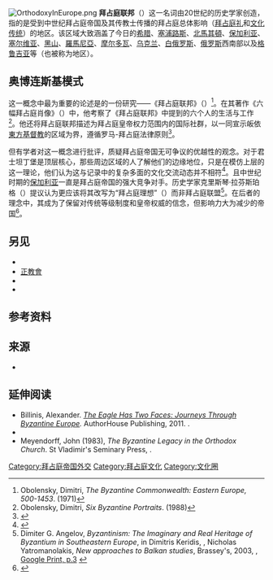 [[File:OrthodoxyInEurope.png|thumb]]
'''拜占庭联邦'''（{{lang-en|Byzantine commonwealth}}）这一名词由20世纪的历史学家创造，指的是受到中世纪拜占庭帝国及其传教士传播的拜占庭总体影响（[[拜占庭礼|拜占庭礼]]和[[拜占庭艺术|文化传统]]）的地区。该区域大致涵盖了今日的[[希腊|希腊]]、[[塞浦路斯|塞浦路斯]]、[[北馬其頓|北馬其頓]]、[[保加利亚|保加利亚]]、[[塞尔维亚|塞尔维亚]]、[[蒙特內哥羅|黑山]]、[[羅馬尼亞|羅馬尼亞]]、[[摩尔多瓦|摩尔多瓦]]、[[乌克兰|乌克兰]]、[[白俄罗斯|白俄罗斯]]、[[俄罗斯|俄罗斯]]西南部以及[[格鲁吉亚|格鲁吉亚]]等（也被称为{{tsl|en|Eastern Orthodoxy in Europe|欧洲东正教}}地区）。

== 奥博连斯基模式 ==
这一概念中最为重要的论述是{{tsl|en|Dimitri Obolensky|迪米特里·奥博连斯基}}的一份研究——《拜占庭联邦》（{{lang|en|The Byzantine Commonwealth}}）<ref>Obolensky, Dimitri, ''The Byzantine Commonwealth: Eastern Europe, 500-1453''.  (1971)</ref>。在其著作《六幅拜占庭肖像》（{{lang|en|Six Byzantine Portraits}}）中，他考察了《拜占庭联邦》中提到的六个人的生活与工作<ref>Obolensky, Dimitri, ''Six Byzantine Portraits''.  (1988)</ref>。他还将拜占庭联邦描述为拜占庭皇帝权力范围内的国际社群，以一同宣示皈依[[東方基督教|東方基督教]]的区域为界，遵循罗马-拜占庭法律原则<ref>{{Cite book|title=A History of the Athonite Commonwealth: The Spiritual and Cultural Diaspora of Mount Athos|last=Speake|first=Graham|publisher=Cambridge University Press|year=2018|isbn=9781108425865|location=Cambridge, UK|pages=5-6}}</ref>。

但有学者对这一概念进行批评，质疑拜占庭帝国无可争议的优越性的观念。对于君士坦丁堡是顶层核心，那些周边区域的人了解他们的边缘地位，只是在模仿上层的这一理论，他们认为这与记录中的复杂多面的文化交流动态并不相符<ref>{{Cite book|title=Imagining the Byzantine Past: The Perception of History in the Illustrated Manuscripts of Skylitzes and Manasses|last=Boeck|first=Elena|publisher=Cambridge University Press|year=2015|isbn=9781107085817|location=Cambridge, UK|pages=11}}</ref>。且中世纪时期的[[保加利亚帝国|保加利亚]]一直是拜占庭帝国的强大竞争对手。历史学家克里斯琴·拉芬斯珀格（{{lang|en|Christian Raffensperger}}）提议认为更应该将其改写为“拜占庭理想”（{{lang|en|Byzantine ideal}}）而非拜占庭联盟<ref name=dim3>Dimiter G. Angelov, ''Byzantinism: The Imaginary and Real Heritage of Byzantium in Southeastern Europe'', in Dimitris Keridis, {{tsl|en|Ellen Elias-Bursać||Ellen Elias-Bursać}}, Nicholas Yatromanolakis, ''New approaches to Balkan studies'', Brassey's, 2003, {{ISBN|1-57488-724-6}}, [https://books.google.com/books?id=XucseZUlNxYC&pg=PA3&vq=byzantinism&dq=byzantinism+Leontiev&lr=&as_brr=3&hl=pl&source=gbs_search_s&cad=0 Google Print, p.3] {{Wayback|url=https://books.google.com/books?id=XucseZUlNxYC&pg=PA3&vq=byzantinism&dq=byzantinism+Leontiev&lr=&as_brr=3&hl=pl&source=gbs_search_s&cad=0 |date=20210308122718 }}</ref>。在后者的理念中，其成为了保留对传统等级制度和皇帝权威的信念，但影响力大为减少的帝国<ref>{{Cite book|title=Byzantine Art and Diplomacy in an Age of Decline|last=Hilsdale|first=Cecily|publisher=Cambridge University Press|year=2014|isbn=9781107033306|location=Cambridge, UK|pages=329}}</ref>。

== 另见 ==
*{{tsl|en|Byzantinism|拜占庭主义}}
*[[正教會|正教會]]
*{{tsl|en|Eastern Orthodoxy by country|各国东正教}}
*{{tsl|en|Rum Millet|罗姆米利特}}

== 参考资料 ==
{{Reflist|30em}}

== 来源 ==
* {{Cite book|last=Obolensky|first=Dimitri|author-link=迪米特里·奥博连斯基|title=The Byzantine Commonwealth: Eastern Europe, 500-1453|year=1974|orig-year=1971|location=London|publisher=Cardinal|url=https://books.google.com/books?id=RlBoAAAAMAAJ|access-date=2021-03-02|archive-date=2020-07-27|archive-url=https://web.archive.org/web/20200727155111/https://books.google.com/books?id=RlBoAAAAMAAJ|dead-url=no}}

== 延伸阅读 ==
*Billinis, Alexander. ''[https://www.amazon.com/The-Eagle-Has-Two-Faces/dp/1456778706/ref=rec_dp_1 The Eagle Has Two Faces: Journeys Through Byzantine Europe].'' AuthorHouse Publishing, 2011. {{ISBN|9781456778705}}.
*{{cite book|author1=Miliana Kaimakamova|author2=Maciej Salamon|title=Byzantium, new peoples, new powers: the Byzantino-Slav contact zone, from the ninth to the fifteenth century|url=https://books.google.com/books?id=85giAQAAIAAJ|year=2007|publisher=Towarzystwo Wydawnicze "Historia Iagellonica"|isbn=978-83-88737-83-1|access-date=2021-03-02|archive-date=2020-08-03|archive-url=https://web.archive.org/web/20200803170120/https://books.google.com/books?id=85giAQAAIAAJ|dead-url=no}}
*Meyendorff, John (1983), ''The Byzantine Legacy in the Orthodox Church''. St Vladimir's Seminary Press, {{ISBN|0-913836-90-7}}.

{{拜占庭帝国主题}}

[[Category:拜占庭帝国外交|Category:拜占庭帝国外交]]
[[Category:拜占庭文化|Category:拜占庭文化]]
[[Category:文化圈|Category:文化圈]]